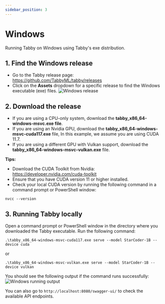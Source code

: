 ```yaml
---
sidebar_position: 3
---
```


# Windows
Running Tabby on Windows using Tabby's exe distribution.

## 1. Find the Windows release
* Go to the Tabby release page: https://github.com/TabbyML/tabby/releases
* Click on the **Assets** dropdown for a specific release to find the Windows executable (exe) files.
![Windows release](./assets.png)

## 2. Download the release
* If you are using a CPU-only system, download the **tabby_x86_64-windows-msvc.exe file**.
* If you are using an Nvidia GPU, download the **tabby_x86_64-windows-msvc-cuda117.exe** file, In this example, we assume you are using CUDA 11.7.
* If you are using a different GPU with Vulkan support, download the **tabby_x86_64-windows-msvc-vulkan.exe** file.

**Tips:**
* Download the CUDA Toolkit from Nvidia: https://developer.nvidia.com/cuda-toolkit
* Ensure that you have CUDA version 11 or higher installed.
* Check your local CUDA version by running the following command in a command prompt or PowerShell window:
```
nvcc --version
```

## 3. Running Tabby locally
Open a command prompt or PowerShell window in the directory where you downloaded the Tabby executable. Run the following command:
```
.\tabby_x86_64-windows-msvc-cuda117.exe serve --model StarCoder-1B --device cuda
```
or
```
.\tabby_x86_64-windows-msvc-vulkan.exe serve --model StarCoder-1B --device vulkan
```
You should see the following output if the command runs successfully:
![Windows running output](./status.png)

You can also go to `http://localhost:8080/swagger-ui/` to check the available API endpoints.